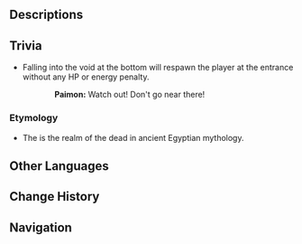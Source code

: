 {{Stub}}
{{Location Infobox
|image        = <gallery>
Duat Hall.png|In-game
Point of Interest Duat Hall Location.png|Map
</gallery>
|type         = Point of Interest
|region       = Sumeru
|subregion    = Great Red Sand
|area         = Hypostyle Desert
}}
{{Location Intro|description=<p>It can be accessed through the underground [[Teleport Waypoint]] directly south of The Mausoleum of King Deshret. It is connected to the [[Great Hall of Truths]].</p><!--

--><p>It requires the [[Scarlet Sand Slate#Hidden Clearance|Ferryman's Clearance]] to open the door and gain access.</p>}}

==Descriptions==
{{Description|Legend has it that in the depths of the desert, an ancient god tried to recreate the underworld and the heavens, so that sinners would fall into the underworld and the ones favored by him would live in paradise.|Viewpoint, [[Viewpoint/The Bottomless Hall|The Bottomless Hall]]}}

==Trivia==
* Falling into the void at the bottom will respawn the player at the entrance without any HP or energy penalty.
{{Dialogue start}}
::'''Paimon:''' Watch out! Don't go near there!
{{Dialogue end}}
===Etymology===
* The {{Lang|''{{w|Duat}}''|egy=dwꜣt}} is the realm of the dead in ancient Egyptian mythology.

==Other Languages==
{{Other Languages
|default_hidden = 1
|en      = Duat Hall
|zhs     = 渡厄厅
|zhs_rm  = Dù'è-tīng
|zht     = 渡厄廳
|zht_rm  = Dù'è-tīng
|ja      = 冥途殿
|ja_rm   = Meido-ten{{Assumed}}
|ko      = 두아트 전당
|ko_rm   = Duateu Jeondang
|es      = Sala de la Duat
|fr      = Hall du Douât
|ru      = Зал Дуат
|th      = Duat Hall
|vi      = Sảnh Duat
|de      = Duat-Halle
|id      = Duat Hall
|pt      = Salão Duat
|tr      = Ölüler Diyarı
|it      = Sala del Duat
}}

==Change History==
{{Change History|3.1}}

==Navigation==
{{PoI Navbox|Sumeru}}
